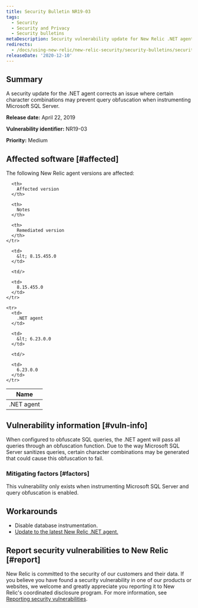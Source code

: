 ```yaml
---
title: Security Bulletin NR19-03
tags:
  - Security
  - Security and Privacy
  - Security bulletins
metaDescription: Security vulnerability update for New Relic .NET agent.
redirects:
  - /docs/using-new-relic/new-relic-security/security-bulletins/security-bulletin-nr19-03
releaseDate: '2020-12-10'
---
```


## Summary

A security update for the .NET agent corrects an issue where certain character combinations may prevent query obfuscation when instrumenting Microsoft SQL Server.

<DoNotTranslate>**Release date:**</DoNotTranslate> April 22, 2019

<DoNotTranslate>**Vulnerability identifier:**</DoNotTranslate> NR19-03

<DoNotTranslate>**Priority:**</DoNotTranslate> Medium

## Affected software [#affected]

The following New Relic agent versions are affected:

<table>
  <thead>
    <tr>
      <th>
        Name
      </th>

      <th>
        Affected version
      </th>

      <th>
        Notes
      </th>

      <th>
        Remediated version
      </th>
    </tr>
  </thead>

  <tbody>
    <tr>
      <td>
        .NET agent
      </td>

      <td>
        &lt; 8.15.455.0
      </td>

      <td/>

      <td>
        8.15.455.0
      </td>
    </tr>

    <tr>
      <td>
        .NET agent
      </td>

      <td>
        &lt; 6.23.0.0
      </td>

      <td/>

      <td>
        6.23.0.0
      </td>
    </tr>
  </tbody>
</table>

## Vulnerability information [#vuln-info]

When configured to obfuscate SQL queries, the .NET agent will pass all queries through an obfuscation function. Due to the way Microsoft SQL Server sanitizes queries, certain character combinations may be generated that could cause this obfuscation to fail.

### Mitigating factors [#factors]

This vulnerability only exists when instrumenting Microsoft SQL Server and query obfuscation is enabled.

## Workarounds

* Disable database instrumentation.
* [Update to the latest New Relic .NET agent.](/docs/agents/net-agent/installation/update-net-agent)

## Report security vulnerabilities to New Relic [#report]

New Relic is committed to the security of our customers and their data. If you believe you have found a security vulnerability in one of our products or websites, we welcome and greatly appreciate you reporting it to New Relic's coordinated disclosure program. For more information, see [Reporting security vulnerabilities](/docs/security/new-relic-security/data-privacy/reporting-security-vulnerabilities).

